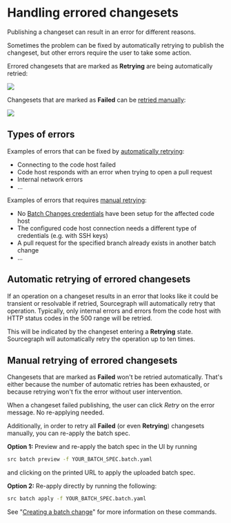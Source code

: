 # Handling errored changesets

Publishing a changeset can result in an error for different reasons.

Sometimes the problem can be fixed by automatically retrying to publish the changeset, but other errors require the user to take some action.

Errored changesets that are marked as **Retrying** are being automatically retried:

<img src="https://sourcegraphstatic.com/docs/images/batch_changes/retrying_changeset.png" />

Changesets that are marked as **Failed** can be [retried manually](#manual-retrying-of-errored-changesets):

<img src="https://sourcegraphstatic.com/docs/images/batch_changes/failed_changeset_retry.png" />

## Types of errors

Examples of errors that can be fixed by [automatically retrying](#automatic-retrying-of-errored-changesets):

- Connecting to the code host failed
- Code host responds with an error when trying to open a pull request
- Internal network errors
- ...

Examples of errors that requires [manual retrying](#manual-retrying-by-re-applying-the-batch-change-spec):

- No [Batch Changes credentials](configuring_credentials.md) have been setup for the affected code host
- The configured code host connection needs a different type of credentials (e.g. with SSH keys)
- A pull request for the specified branch already exists in another batch change
- ...

## Automatic retrying of errored changesets

If an operation on a changeset results in an error that looks like it could be transient or resolvable if retried, Sourcegraph will automatically retry that operation. Typically, only internal errors and errors from the code host with HTTP status codes in the 500 range will be retried.

This will be indicated by the changeset entering a **Retrying** state. Sourcegraph will automatically retry the operation up to ten times.

## Manual retrying of errored changesets

Changesets that are marked as **Failed** won't be retried automatically. That's either because the number of automatic retries has been exhausted, or because retrying won't fix the error without user intervention.

When a changeset failed publishing, the user can click _Retry_ on the error message. No re-applying needed.

Additionally, in order to retry all **Failed** (or even **Retrying**) changesets manually, you can re-apply the batch spec.

**Option 1:** Preview and re-apply the batch spec in the UI by running

```bash
src batch preview -f YOUR_BATCH_SPEC.batch.yaml
```

and clicking on the printed URL to apply the uploaded batch spec.

**Option 2:** Re-apply directly by running the following:

```bash
src batch apply -f YOUR_BATCH_SPEC.batch.yaml
```

See "[Creating a batch change](creating_a_batch_change.md)" for more information on these commands.
